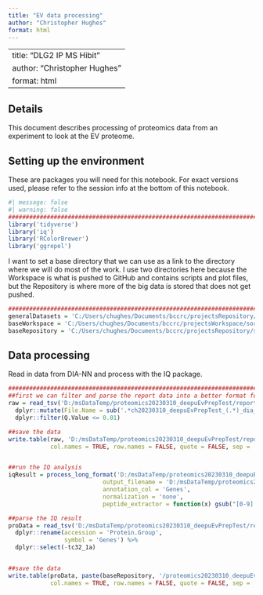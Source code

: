 ```yaml
---
title: "EV data processing"
author: "Christopher Hughes"
format: html
---
```


---
title: "DLG2 IP MS Hibit"
author: "Christopher Hughes"
format: html
---

## Details

This document describes processing of proteomics data from an experiment to look at the EV proteome.

## Setting up the environment

These are packages you will need for this notebook. For exact versions used, please refer to the session info at the bottom of this notebook.

```r
#| message: false
#| warning: false
##########################################################################################
library('tidyverse')
library('iq')
library('RColorBrewer')
library('ggrepel')
```

I want to set a base directory that we can use as a link to the directory where we will do most of the work. I use two directories here because the Workspace is what is pushed to GitHub and contains scripts and plot files, but the Repository is where more of the big data is stored that does not get pushed.

```r
##########################################################################################
generalDatasets = 'C:/Users/chughes/Documents/bccrc/projectsRepository/generalDatasets'
baseWorkspace = 'C:/Users/chughes/Documents/bccrc/projectsWorkspace/sorensenLab/relatedToOthers'
baseRepository = 'C:/Users/chughes/Documents/bccrc/projectsRepository/sorensenLab/relatedToOthers'
```

## Data processing

Read in data from DIA-NN and process with the IQ package.

```r
##########################################################################################
##first we can filter and parse the report data into a better format for IQ
raw = read_tsv('D:/msDataTemp/proteomics20230310_deepuEvPrepTest/report.tsv', show_col_types = FALSE) %>%
  dplyr::mutate(File.Name = sub('.*ch20230310_deepuEvPrepTest_(.*)_dia_[123]\\.mzML', '\\1', File.Name)) %>%
  dplyr::filter(Q.Value <= 0.01)

##save the data
write.table(raw, 'D:/msDataTemp/proteomics20230310_deepuEvPrepTest/reportParsed.tsv', 
            col.names = TRUE, row.names = FALSE, quote = FALSE, sep = '\t')


##run the IQ analysis
iqResult = process_long_format('D:/msDataTemp/proteomics20230310_deepuEvPrepTest/reportParsed.tsv', 
                           output_filename = 'D:/msDataTemp/proteomics20230310_deepuEvPrepTest/reportParsedIqQuant.tsv',
                           annotation_col = 'Genes',
                           normalization = 'none',
                           peptide_extractor = function(x) gsub("[0-9].*$", "", x))

##parse the IQ result
proData = read_tsv('D:/msDataTemp/proteomics20230310_deepuEvPrepTest/reportParsedIqQuant.tsv', show_col_types = FALSE) %>%
  dplyr::rename(accession = 'Protein.Group',
                symbol = 'Genes') %>%
  dplyr::select(-tc32_1a)


##save the data
write.table(proData, paste(baseRepository, '/proteomics20230310_deepuEvPrepTest/dataset_processedEvData.tsv', sep = ''), 
            col.names = TRUE, row.names = FALSE, quote = FALSE, sep = '\t')
```
